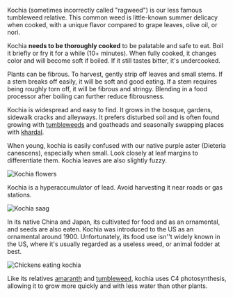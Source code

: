 Kochia (sometimes incorrectly called "ragweed") is our less famous tumbleweed relative. This common weed is little-known summer delicacy when cooked, with a unique flavor compared to grape leaves, olive oil, or nori.

Kochia **needs to be thoroughly cooked** to be palatable and safe to eat. Boil it briefly or fry it for a while (10+ minutes). When fully cooked, it changes color and will become soft if boiled. If it still tastes bitter, it's undercooked.

Plants can be fibrous. To harvest, gently strip off leaves and small stems. If a stem breaks off easily, it will be soft and good eating. If a stem requires being roughly torn off, it will be fibrous and stringy. Blending in a food processor after boiling can further reduce fibrousness.

Kochia is widespread and easy to find. It grows in the bosque, gardens, sidewalk cracks and alleyways. It prefers disturbed soil and is often found growing with [tumbleweeds](salsola) and goatheads and seasonally swapping places with [khardal](sisybrium).

When young, kochia is easily confused with our native purple aster (Dieteria canescens), especially when small. Look closely at leaf margins to differentiate them. Kochia leaves are also slightly fuzzy.

![Kochia flowers](/assets/bassia/img/stem.jpg "Those tiny flowers along kochia stems release wind-borne pollen, ensuring the plant's genetic diversity. Unfortunately, some human immune systems don't appreciate it!")

Kochia is a hyperaccumulator of lead. Avoid harvesting it near roads or gas stations.

![Kochia saag](/assets/bassia/img/saag.jpg "Kochia saag paneer, after boiling and blending.")

In its native China and Japan, its cultivated for food and as an ornamental, and seeds are also eaten. Kochia was introduced to the US as an ornamental around 1900. Unfortunately, its food use isn''t widely known in the US, where it's usually regarded as a useless weed, or animal fodder at best.

![Chickens eating kochia](/assets/bassia/img/chickens.jpg "Kochia is a favorite food of chickens, perhaps because it is high in protein")

Like its relatives [amaranth](amaranthus) and [tumbleweed](salsola), kochia uses C4 photosynthesis, allowing it to grow more quickly and with less water than other plants.
